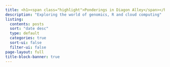 ```yaml
---
title: <h1><span class="highlight">Ponderings in Diagon Alley</span></h1>
description: "Exploring the world of genomics, R and cloud computing"
listing:
  contents: posts
  sort: "date desc"
  type: default
  categories: true
  sort-ui: false
  filter-ui: false
page-layout: full
title-block-banner: true
---
```

